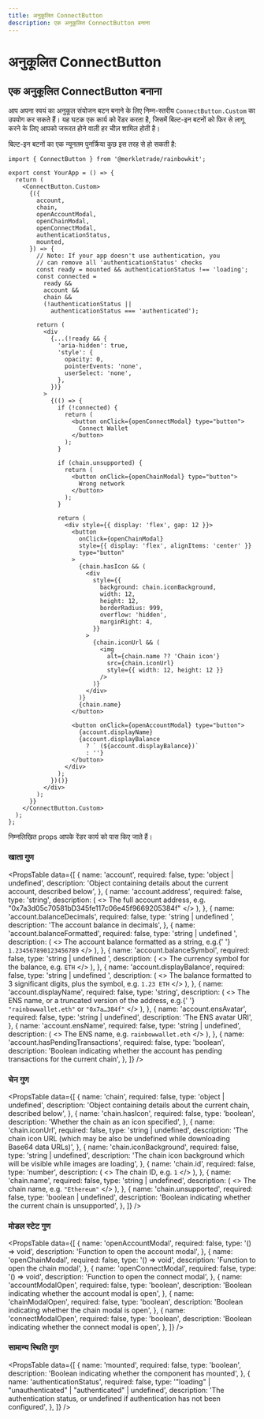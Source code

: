 ```yaml
---
title: अनुकूलित ConnectButton
description: एक अनुकूलित ConnectButton बनाना
---
```


# अनुकूलित ConnectButton

## एक अनुकूलित ConnectButton बनाना

आप अपना स्वयं का अनुकूल संयोजन बटन बनाने के लिए निम्न-स्तरीय `ConnectButton.Custom` का उपयोग कर सकते हैं। यह घटक एक कार्य को रेंडर करता है, जिसमें बिल्ट-इन बटनों को फिर से लागू करने के लिए आपको जरूरत होने वाली हर चीज़ शामिल होती है।

बिल्ट-इन बटनों का एक न्यूनतम पुनर्क्रिया कुछ इस तरह से हो सकती है:

```tsx
import { ConnectButton } from '@merkletrade/rainbowkit';

export const YourApp = () => {
  return (
    <ConnectButton.Custom>
      {({
        account,
        chain,
        openAccountModal,
        openChainModal,
        openConnectModal,
        authenticationStatus,
        mounted,
      }) => {
        // Note: If your app doesn't use authentication, you
        // can remove all 'authenticationStatus' checks
        const ready = mounted && authenticationStatus !== 'loading';
        const connected =
          ready &&
          account &&
          chain &&
          (!authenticationStatus ||
            authenticationStatus === 'authenticated');

        return (
          <div
            {...(!ready && {
              'aria-hidden': true,
              'style': {
                opacity: 0,
                pointerEvents: 'none',
                userSelect: 'none',
              },
            })}
          >
            {(() => {
              if (!connected) {
                return (
                  <button onClick={openConnectModal} type="button">
                    Connect Wallet
                  </button>
                );
              }

              if (chain.unsupported) {
                return (
                  <button onClick={openChainModal} type="button">
                    Wrong network
                  </button>
                );
              }

              return (
                <div style={{ display: 'flex', gap: 12 }}>
                  <button
                    onClick={openChainModal}
                    style={{ display: 'flex', alignItems: 'center' }}
                    type="button"
                  >
                    {chain.hasIcon && (
                      <div
                        style={{
                          background: chain.iconBackground,
                          width: 12,
                          height: 12,
                          borderRadius: 999,
                          overflow: 'hidden',
                          marginRight: 4,
                        }}
                      >
                        {chain.iconUrl && (
                          <img
                            alt={chain.name ?? 'Chain icon'}
                            src={chain.iconUrl}
                            style={{ width: 12, height: 12 }}
                          />
                        )}
                      </div>
                    )}
                    {chain.name}
                  </button>

                  <button onClick={openAccountModal} type="button">
                    {account.displayName}
                    {account.displayBalance
                      ? ` (${account.displayBalance})`
                      : ''}
                  </button>
                </div>
              );
            })()}
          </div>
        );
      }}
    </ConnectButton.Custom>
  );
};
```

निम्नलिखित props आपके रेंडर कार्य को पास किए जाते हैं।

### खाता गुण

<PropsTable
  data={[
    {
      name: 'account',
      required: false,
      type: 'object | undefined',
      description:
        'Object containing details about the current account, described below',
    },
    {
      name: 'account.address',
      required: false,
      type: 'string',
      description: (
        <>
          The full account address, e.g.
          "0x7a3d05c70581bD345fe117c06e45f9669205384f"
        </>
      ),
    },
    {
      name: 'account.balanceDecimals',
      required: false,
      type: 'string | undefined	',
      description: 'The account balance in decimals',
    },
    {
      name: 'account.balanceFormatted',
      required: false,
      type: 'string | undefined	',
      description: (
        <>
          The account balance formatted as a string, e.g.{' '}
          <code>1.234567890123456789</code>
        </>
      ),
    },
    {
      name: 'account.balanceSymbol',
      required: false,
      type: 'string | undefined	',
      description: (
        <>
          The currency symbol for the balance, e.g. <code>ETH</code>
        </>
      ),
    },
    {
      name: 'account.displayBalance',
      required: false,
      type: 'string | undefined	',
      description: (
        <>
          The balance formatted to 3 significant digits, plus the
          symbol, e.g. <code>1.23 ETH</code>
        </>
      ),
    },
    {
      name: 'account.displayName',
      required: false,
      type: 'string',
      description: (
        <>
          The ENS name, or a truncated version of the address, e.g.{' '}
          <code>"rainbowwallet.eth"</code> or <code>"0x7a…384f"</code>
        </>
      ),
    },
    {
      name: 'account.ensAvatar',
      required: false,
      type: 'string	| undefined',
      description: 'The ENS avatar URI',
    },
    {
      name: 'account.ensName',
      required: false,
      type: 'string	| undefined',
      description: (
        <>
          The ENS name, e.g. <code>rainbowwallet.eth</code>
        </>
      ),
    },
    {
      name: 'account.hasPendingTransactions',
      required: false,
      type: 'boolean',
      description:
        'Boolean indicating whether the account has pending transactions for the current chain',
    },
  ]}
/>

### चेन गुण

<PropsTable
  data={[
    {
      name: 'chain',
      required: false,
      type: 'object | undefined',
      description:
        'Object containing details about the current chain, described below',
    },
    {
      name: 'chain.hasIcon',
      required: false,
      type: 'boolean',
      description: 'Whether the chain as an icon specified',
    },
    {
      name: 'chain.iconUrl',
      required: false,
      type: 'string | undefined',
      description:
        'The chain icon URL (which may be also be undefined while downloading Base64 data URLs)',
    },
    {
      name: 'chain.iconBackground',
      required: false,
      type: 'string | undefined',
      description:
        'The chain icon background which will be visible while images are loading',
    },
    {
      name: 'chain.id',
      required: false,
      type: 'number',
      description: (
        <>
          The chain ID, e.g. <code>1</code>
        </>
      ),
    },
    {
      name: 'chain.name',
      required: false,
      type: 'string | undefined',
      description: (
        <>
          The chain name, e.g. <code>"Ethereum"</code>
        </>
      ),
    },
    {
      name: 'chain.unsupported',
      required: false,
      type: 'boolean | undefined',
      description:
        'Boolean indicating whether the current chain is unsupported',
    },
  ]}
/>

### मोडल स्टेट गुण

<PropsTable
  data={[
    {
      name: 'openAccountModal',
      required: false,
      type: '() => void',
      description: 'Function to open the account modal',
    },
    {
      name: 'openChainModal',
      required: false,
      type: '() => void',
      description: 'Function to open the chain modal',
    },
    {
      name: 'openConnectModal',
      required: false,
      type: '() => void',
      description: 'Function to open the connect modal',
    },
    {
      name: 'accountModalOpen',
      required: false,
      type: 'boolean',
      description:
        'Boolean indicating whether the account modal is open',
    },
    {
      name: 'chainModalOpen',
      required: false,
      type: 'boolean',
      description: 'Boolean indicating whether the chain modal is open',
    },
    {
      name: 'connectModalOpen',
      required: false,
      type: 'boolean',
      description:
        'Boolean indicating whether the connect modal is open',
    },
  ]}
/>

### सामान्य स्थिति गुण

<PropsTable
  data={[
    {
      name: 'mounted',
      required: false,
      type: 'boolean',
      description:
        'Boolean indicating whether the component has mounted',
    },
    {
      name: 'authenticationStatus',
      required: false,
      type: '"loading" | "unauthenticated" | "authenticated" | undefined',
      description:
        'The authentication status, or undefined if authentication has not been configured',
    },
  ]}
/>
